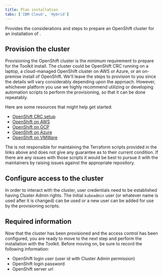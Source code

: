 ```yaml
---
title: Plan installation
tabs: ['IBM Cloud', 'Hybrid']
---
```



<PageDescription>

Provides the considerations and steps to prepare an OpenShift cluster for
an installation of <Globals name="shortName" /> <Globals name="env" />.

</PageDescription>

## Provision the cluster

Provisioning the OpenShift cluster is the minimum requirement to prepare for the Toolkit install. The cluster could be
OpenShift CRC running on a laptop, a cloud-managed OpenShift cluster on AWS or Azure, or an on-premise install of
OpenShift. We'll leave the steps to provision to you since the details will vary considerably depending upon the 
approach. However, whichever platform you use we highly recommend utilizing or developing automation scripts to 
perform the provisioning, so that it can be done repeatably.

Here are some resources that might help get started:

- [OpenShift CRC setup](./openshift-crc-setup)
- [OpenShift on AWS](https://github.com/ibm-cloud-architecture/terraform-openshift4-aws)
- [OpenShift on GCP](https://github.com/ibm-cloud-architecture/terraform-openshift4-gcp)
- [OpenShift on Azure](https://github.com/ibm-cloud-architecture/terraform-openshift4-azure)
- [OpenShift on VMWare](https://github.com/ibm-cloud-architecture/terraform-openshift4-vmware)

<InlineNotification>

The <Globals name="longName" /> is not responsible for maintaining the Terraform scripts provided in the links above
and does not give any guarantee as to their current condition. If there are any issues with those scripts it would be
best to pursue it with the maintainers by raising issues against the appropriate repository.

</InlineNotification>

## Configure access to the cluster

In order to interact with the cluster, user credentials need to be established having Cluster Admin rights. The initial
`kubeadmin` user (or whatever name is used after it is changed) can be used or a new user can be added for use by
the provisioning scripts.

## Required information

Now that the cluster has been provisioned and the access control has been configured, you are ready to move to the next
step and perform the installation with the Toolkit. Before moving on, be sure to record the following information:

- OpenShift login user (user id with Cluster Admin permission)
- OpenShift login password
- OpenShift server url
